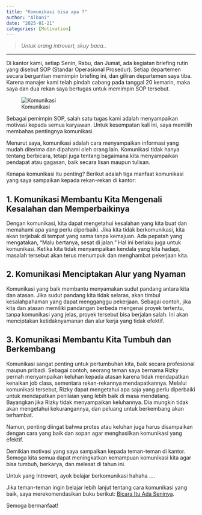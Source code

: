 ```yaml
---
title: "Komunikasi bisa apa ?"
author: "Albani"
date: "2025-01-21"
categories: [Motivation]
---
```

> *Untuk orang introvert, skuy baca..*

-------

Di kantor kami, setiap Senin, Rabu, dan Jumat, ada kegiatan briefing rutin yang disebut SOP (Standar Operasional Prosedur). Setiap departemen secara bergantian memimpin briefing ini, dan giliran departemen saya tiba. Karena manajer kami telah pindah cabang pada tanggal 20 kemarin, maka saya dan dua rekan saya bertugas untuk memimpin SOP tersebut.

![Komunikasi](26.jpg)

Sebagai pemimpin SOP, salah satu tugas kami adalah menyampaikan motivasi kepada semua karyawan. Untuk kesempatan kali ini, saya memilih membahas pentingnya komunikasi.

Menurut saya, komunikasi adalah cara menyampaikan informasi yang mudah diterima dan dipahami oleh orang lain. Komunikasi tidak hanya tentang berbicara, tetapi juga tentang bagaimana kita menyampaikan pendapat atau gagasan, baik secara lisan maupun tulisan.

Kenapa komunikasi itu penting? Berikut adalah tiga manfaat komunikasi yang saya sampaikan kepada rekan-rekan di kantor:

## 1. Komunikasi Membantu Kita Mengenali Kesalahan dan Memperbaikinya

Dengan komunikasi, kita dapat mengetahui kesalahan yang kita buat dan memahami apa yang perlu diperbaiki. Jika kita tidak berkomunikasi, kita akan terjebak di tempat yang sama tanpa kemajuan.
Ada pepatah yang mengatakan, “Malu bertanya, sesat di jalan.” Hal ini berlaku juga untuk komunikasi. Ketika kita tidak menyampaikan kendala yang kita hadapi, masalah tersebut akan terus menumpuk dan menghambat pekerjaan kita.

## 2. Komunikasi Menciptakan Alur yang Nyaman

Komunikasi yang baik membantu menyamakan sudut pandang antara kita dan atasan. Jika sudut pandang kita tidak selaras, akan timbul kesalahpahaman yang dapat mengganggu pekerjaan.
Sebagai contoh, jika kita dan atasan memiliki pandangan berbeda mengenai proyek tertentu, tanpa komunikasi yang jelas, proyek tersebut bisa berjalan salah. Ini akan menciptakan ketidaknyamanan dan alur kerja yang tidak efektif.

## 3. Komunikasi Membantu Kita Tumbuh dan Berkembang

Komunikasi sangat penting untuk pertumbuhan kita, baik secara profesional maupun pribadi. Sebagai contoh, seorang teman saya bernama Rizky pernah menyampaikan keluhan kepada atasan karena tidak mendapatkan kenaikan job class, sementara rekan-rekannya mendapatkannya. Melalui komunikasi tersebut, Rizky dapat mengetahui apa saja yang perlu diperbaiki untuk mendapatkan penilaian yang lebih baik di masa mendatang.
Bayangkan jika Rizky tidak menyampaikan keluhannya. Dia mungkin tidak akan mengetahui kekurangannya, dan peluang untuk berkembang akan terhambat.

Namun, penting diingat bahwa protes atau keluhan juga harus disampaikan dengan cara yang baik dan sopan agar menghasilkan komunikasi yang efektif.

Demikian motivasi yang saya sampaikan kepada teman-teman di kantor. Semoga kita semua dapat meningkatkan kemampuan komunikasi kita agar bisa tumbuh, berkarya, dan melesat di tahun ini.

Untuk yang Introvert, ayok belajar berkomunikasi hahaha ....

Jika teman-teman ingin belajar lebih lanjut tentang cara komunikasi yang baik, saya merekomendasikan buku berikut:
[Bicara Itu Ada Seninya](https://www.gramedia.com/products/bicara-itu-ada-seninya-hardcover?utm_source=blog&utm_medium=ContentMarketing&utm_campaign=PentingnyaMenjagaKomunikasiyangBaikMelaluiBukuIniBicaraItuAdaSeninyaHardCover).

Semoga bermanfaat!

